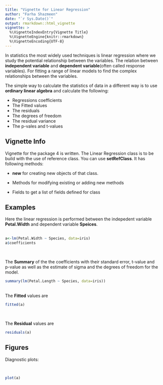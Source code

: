 ```yaml
---
title: "Vignette for Linear Regression"
author: "Farha Shazmeen"
date: "`r Sys.Date()`"
output: rmarkdown::html_vignette
vignette: >
  %\VignetteIndexEntry{Vignette Title}
  %\VignetteEngine{knitr::rmarkdown}
  %\VignetteEncoding{UTF-8}
---
```

In statistics the most widely used techniques is linear regression where we study the potential relationship between the variables. The relation between **independent variable** and **dependent variable**(often called response variables). For fitting a range of linear models to find the complex relationships between the variables.


The simple way to calculate the statistics of data in a  different way  is to use **ordinary linear algebra** and calculate the following:


- Regressions coefficients
- The Fitted values
- The residuals
- The degrees of freedom
- The residual variance
- The p-vales and t-values


## Vignette Info

Vignette for the package 4 is written. The Linear Regression class is to be build with the use of reference class. You can  use **setRefClass**. It has following methods:

- **new** for creating new objects of that class. 

- Methods for modifying existing or adding new methods

- Fields to get a list of fields defined for class




## Examples

Here the linear regression is performed between the indepedent variable **Petal.Width** and dependent variable **Speices**. <br /> <br />
 

```r
a<-lm(Petal.Width ~ Species, data=iris)
a$coefficients
```
<br />

The **Summary** of the the coefficients with their standard error, t-value and p-value as well as the estimate of sigma and the degrees
of freedom for the model.

```r
summary(lm(Petal.Length ~ Species, data=iris))
```
</br >
The **Fitted** values are

```r
fitted(a)
```
</br>

The **Residual** values are 
```r
residuals(a)
```


## Figures
Diagnostic plots:

</br >


```r
plot(a)
```






